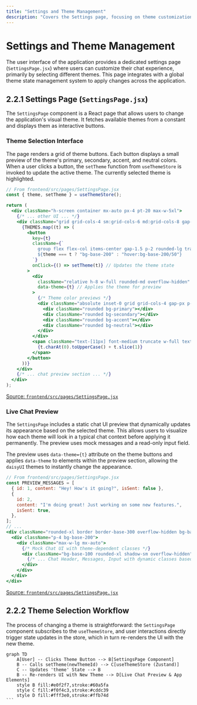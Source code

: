 ```yaml
---
title: "Settings and Theme Management"
description: "Covers the Settings page, focusing on theme customization and integration with the theme state management."
---
```

# Settings and Theme Management

<TOC />

The user interface of the application provides a dedicated settings page (`SettingsPage.jsx`) where users can customize their chat experience, primarily by selecting different themes. This page integrates with a global theme state management system to apply changes across the application.

## 2.2.1 Settings Page (`SettingsPage.jsx`)

The `SettingsPage` component is a React page that allows users to change the application's visual theme. It fetches available themes from a constant and displays them as interactive buttons.

### Theme Selection Interface
The page renders a grid of theme buttons. Each button displays a small preview of the theme's primary, secondary, accent, and neutral colors. When a user clicks a button, the `setTheme` function from `useThemeStore` is invoked to update the active theme. The currently selected theme is highlighted.

```jsx
// From frontend/src/pages/SettingsPage.jsx
const { theme, setTheme } = useThemeStore();

return (
  <div className="h-screen container mx-auto px-4 pt-20 max-w-5xl">
    {/* ... other UI ... */}
    <div className="grid grid-cols-4 sm:grid-cols-6 md:grid-cols-8 gap-2">
      {THEMES.map((t) => (
        <button
          key={t}
          className={`
            group flex flex-col items-center gap-1.5 p-2 rounded-lg transition-colors
            ${theme === t ? "bg-base-200" : "hover:bg-base-200/50"}
          `}
          onClick={() => setTheme(t)} // Updates the theme state
        >
          <div
            className="relative h-8 w-full rounded-md overflow-hidden"
            data-theme={t} // Applies the theme for preview
          >
            {/* Theme color previews */}
            <div className="absolute inset-0 grid grid-cols-4 gap-px p-1">
              <div className="rounded bg-primary"></div>
              <div className="rounded bg-secondary"></div>
              <div className="rounded bg-accent"></div>
              <div className="rounded bg-neutral"></div>
            </div>
          </div>
          <span className="text-[11px] font-medium truncate w-full text-center">
            {t.charAt(0).toUpperCase() + t.slice(1)}
          </span>
        </button>
      ))}
    </div>
    {/* ... chat preview section ... */}
  </div>
);
```
[Source: `frontend/src/pages/SettingsPage.jsx`](https://github.com/shinymack/Chat-App-MERN/blob/main/frontend/src/pages/SettingsPage.jsx)

### Live Chat Preview
The `SettingsPage` includes a static chat UI preview that dynamically updates its appearance based on the selected theme. This allows users to visualize how each theme will look in a typical chat context before applying it permanently. The preview uses mock messages and a read-only input field.

The preview uses `data-theme={t}` attribute on the theme buttons and applies `data-theme` to elements within the preview section, allowing the `daisyUI` themes to instantly change the appearance.

```jsx
// From frontend/src/pages/SettingsPage.jsx
const PREVIEW_MESSAGES = [
  { id: 1, content: "Hey! How's it going?", isSent: false },
  {
    id: 2,
    content: "I'm doing great! Just working on some new features.",
    isSent: true,
  },
];
// ...
<div className="rounded-xl border border-base-300 overflow-hidden bg-base-100 shadow-lg">
  <div className="p-4 bg-base-200">
    <div className="max-w-lg mx-auto">
      {/* Mock Chat UI with theme-dependent classes */}
      <div className="bg-base-100 rounded-xl shadow-sm overflow-hidden">
        {/* ... Chat Header, Messages, Input with dynamic classes based on theme ... */}
      </div>
    </div>
  </div>
</div>
```
[Source: `frontend/src/pages/SettingsPage.jsx`](https://github.com/shinymack/Chat-App-MERN/blob/main/frontend/src/pages/SettingsPage.jsx)

## 2.2.2 Theme Selection Workflow

The process of changing a theme is straightforward: the `SettingsPage` component subscribes to the `useThemeStore`, and user interactions directly trigger state updates in the store, which in turn re-renders the UI with the new theme.

<!-- Fixed Mermaid syntax -->
````mermaid
graph TD
    A[User] -- Clicks Theme Button --> B[SettingsPage Component]
    B -- Calls setTheme(newThemeId) --> C[useThemeStore (Zustand)]
    C -- Updates 'theme' State --> B
    B -- Re-renders UI with New Theme --> D[Live Chat Preview & App Elements]
    style B fill:#e0f2f7,stroke:#60a5fa
    style C fill:#f0f4c3,stroke:#cddc39
    style D fill:#fff3e0,stroke:#ffb74d
```